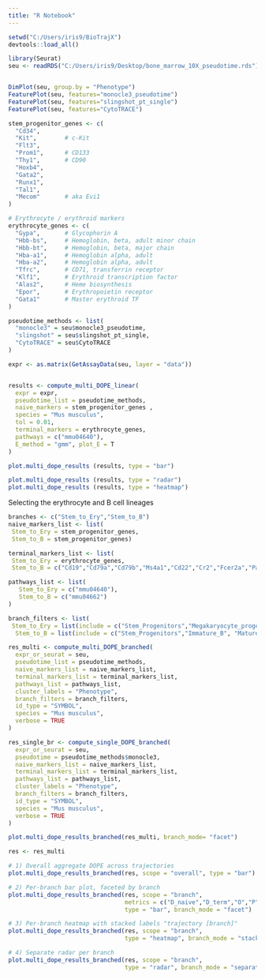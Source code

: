 ```yaml
---
title: "R Notebook"
---
```

```r
setwd("C:/Users/iris9/BioTrajX")
devtools::load_all() 
```

```r
library(Seurat)
seu <- readRDS("C:/Users/iris9/Desktop/bone_marrow_10X_pseudotime.rds")


DimPlot(seu, group.by = "Phenotype")
FeaturePlot(seu, features="monocle3_pseudotime")
FeaturePlot(seu, features="slingshot_pt_single")
FeaturePlot(seu, features="CytoTRACE")
```

```r
stem_progenitor_genes <- c(
  "Cd34",
  "Kit",        # c-Kit
  "Flt3",
  "Prom1",      # CD133
  "Thy1",       # CD90
  "Hoxb4",
  "Gata2",
  "Runx1",
  "Tal1",
  "Mecom"       # aka Evi1
)

# Erythrocyte / erythroid markers
erythrocyte_genes <- c(
  "Gypa",       # Glycophorin A
  "Hbb-bs",     # Hemoglobin, beta, adult minor chain
  "Hbb-bt",     # Hemoglobin, beta, major chain
  "Hba-a1",     # Hemoglobin alpha, adult
  "Hba-a2",     # Hemoglobin alpha, adult
  "Tfrc",       # CD71, transferrin receptor
  "Klf1",       # Erythroid transcription factor
  "Alas2",      # Heme biosynthesis
  "Epor",       # Erythropoietin receptor
  "Gata1"       # Master erythroid TF
)

pseudotime_methods <- list(
  "monocle3" = seu$monocle3_pseudotime,
  "slingshot" = seu$slingshot_pt_single, 
  "CytoTRACE" = seu$CytoTRACE
)

expr <- as.matrix(GetAssayData(seu, layer = "data"))


results <- compute_multi_DOPE_linear(
  expr = expr,
  pseudotime_list = pseudotime_methods,
  naive_markers = stem_progenitor_genes ,
  species = "Mus musculus",
  tol = 0.01,
  terminal_markers = erythrocyte_genes,
  pathways = c("mmu04640"),
  E_method = "gmm", plot_E = T
)
```
```r
plot.multi_dope_results (results, type = "bar")

plot.multi_dope_results (results, type = "radar")
plot.multi_dope_results (results, type = "heatmap")
```

Selecting the erythrocyte and B cell lineages 
```r
branches <- c("Stem_to_Ery","Stem_to_B")
naive_markers_list <- list(
 Stem_to_Ery = stem_progenitor_genes,
 Stem_to_B = stem_progenitor_genes)

terminal_markers_list <- list(
 Stem_to_Ery = erythrocyte_genes,
 Stem_to_B = c("Cd19","Cd79a","Cd79b","Ms4a1","Cd22","Cr2","Fcer2a","Pax5","Ebf1","Irf4"))

pathways_list <- list(
   Stem_to_Ery = c("mmu04640"),
   Stem_to_B = c("mmu04662")
)

branch_filters <- list(
 Stem_to_Ery = list(include = c("Stem_Progenitors","Megakaryocyte_progenitors", "Erythroid_progenitors_Erythroblasts", "Erythrocytes"), min_cells = 50),
  Stem_to_B = list(include = c("Stem_Progenitors","Immature_B", "Mature_B"), min_cells = 50))

res_multi <- compute_multi_DOPE_branched(
  expr_or_seurat = seu,
  pseudotime_list = pseudotime_methods,
  naive_markers_list = naive_markers_list,
  terminal_markers_list = terminal_markers_list,
  pathways_list = pathways_list,
  cluster_labels = "Phenotype",
  branch_filters = branch_filters,
  id_type = "SYMBOL",
  species = "Mus musculus",
  verbose = TRUE
)
```
```r
res_single_br <- compute_single_DOPE_branched(
  expr_or_seurat = seu,
  pseudotime = pseudotime_methods$monocle3,
  naive_markers_list = naive_markers_list,
  terminal_markers_list = terminal_markers_list,
  pathways_list = pathways_list,
  cluster_labels = "Phenotype",
  branch_filters = branch_filters,
  id_type = "SYMBOL",
  species = "Mus musculus",
  verbose = TRUE
)
```
```r
plot.multi_dope_results_branched(res_multi, branch_mode= "facet")
```
```r
res <- res_multi

# 1) Overall aggregate DOPE across trajectories
plot.multi_dope_results_branched(res, scope = "overall", type = "bar")

# 2) Per-branch bar plot, faceted by branch
plot.multi_dope_results_branched(res, scope = "branch",
                                 metrics = c("D_naive","D_term","O","P","E_naive", "E_term","DOPE_score"),
                                 type = "bar", branch_mode = "facet")

# 3) Per-branch heatmap with stacked labels "trajectory [branch]"
plot.multi_dope_results_branched(res, scope = "branch",
                                 type = "heatmap", branch_mode = "stack")

# 4) Separate radar per branch
plot.multi_dope_results_branched(res, scope = "branch",
                                 type = "radar", branch_mode = "separate")


```


